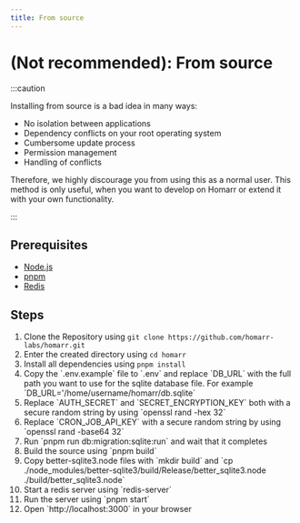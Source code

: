 ```yaml
---
title: From source
---
```


# (Not recommended): From source

:::caution

Installing from source is a bad idea in many ways:

- No isolation between applications
- Dependency conflicts on your root operating system
- Cumbersome update process
- Permission management
- Handling of conflicts

Therefore, we highly discourage you from using this as a normal user.
This method is only useful, when you want to develop on Homarr or extend it with your own functionality.

:::

## Prerequisites

- [Node.js](https://nodejs.org/en/download/)
- [pnpm](https://pnpm.io/installation)
- [Redis](https://redis.io/download)

## Steps

<ol>
  <li>Clone the Repository using <code>git clone https://github.com/homarr-labs/homarr.git</code></li>
  <li>Enter the created directory using <code>cd homarr</code></li>
  <li>Install all dependencies using <code>pnpm install</code></li>
  <li>Copy the `.env.example` file to `.env` and replace `DB_URL` with the full path you want to use for the sqlite database file. For example `DB_URL='/home/username/homarr/db.sqlite`</li>
  <li>Replace `AUTH_SECRET` and `SECRET_ENCRYPTION_KEY` both with a secure random string by using `openssl rand -hex 32`</li>
  <li>Replace `CRON_JOB_API_KEY` with a secure random string by using `openssl rand -base64 32`</li>
  <li>Run `pnpm run db:migration:sqlite:run` and wait that it completes</li>
  <li>Build the source using `pnpm build`</li>
  <li>Copy better-sqlite3.node files with `mkdir build` and `cp ./node_modules/better-sqlite3/build/Release/better_sqlite3.node ./build/better_sqlite3.node`</li>
  <li>Start a redis server using `redis-server`</li>
  <li>Run the server using `pnpm start`</li>
  <li>Open `http://localhost:3000` in your browser</li>
</ol>
